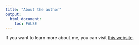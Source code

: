 ---
title: "About the author"
output: 
  html_document:
    toc: FALSE
---

If you want to learn more about me, you can visit [this website](https://epid8060fall2019.github.io/JonathanWilson-introduction/).

